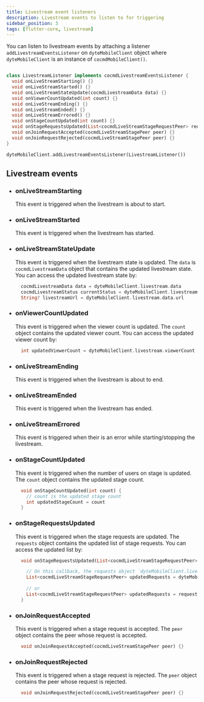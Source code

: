 ```yaml
---
title: Livestream event listeners
description: Livestream events to listen to for triggering
sidebar_position: 3
tags: [flutter-core, livestream]
---
```


You can listen to livestream events by attaching a listener `addLivestreamEventsListener` on `dyteMobileClient` object where `dyteMobileClient` is an instance of `cocmdMobileClient()`.


```dart

class LivestreamListener implements cocmdLivestreamEventsListener {
  void onLiveStreamStarting() {}
  void onLiveStreamStarted() {}
  void onLiveStreamStateUpdate(cocmdLivestreamData data) {}
  void onViewerCountUpdated(int count) {}
  void onLiveStreamEnding() {}
  void onLiveStreamEnded() {}
  void onLiveStreamErrored() {}
  void onStageCountUpdated(int count) {}
  void onStageRequestsUpdated(List<cocmdLiveStreamStageRequestPeer> requests) {}
  void onJoinRequestAccepted(cocmdLiveStreamStagePeer peer) {}
  void onJoinRequestRejected(cocmdLiveStreamStagePeer peer) {}
}

dyteMobileClient.addLivestreamEventsListener(LivestreamListener())
```

## Livestream events

- ### onLiveStreamStarting

  This event is triggered when the livestream is about to start.

- ### onLiveStreamStarted

  This event is triggered when the livestream has started.

- ### onLiveStreamStateUpdate

  This event is triggered when the livestream state is updated. The `data` is `cocmdLivestreamData` object that contains the updated livestream state. You can access the updated livestream state by:


  ```dart
    cocmdLivestreamData data = dyteMobileClient.livestream.data
    cocmdLivestreamStatus currentStatus = dyteMobileClient.livestream.data.state
    String? livestreamUrl = dyteMobileClient.livestream.data.url
  ```


- ### onViewerCountUpdated

  This event is triggered when the viewer count is updated. The `count` object contains the updated viewer count. You can access the updated viewer count by:

  ```dart
    int updatedViewerCount = dyteMobileClient.livestream.viewerCount
  ```


- ### onLiveStreamEnding

  This event is triggered when the livestream is about to end.

- ### onLiveStreamEnded

  This event is triggered when the livestream has ended.

- ### onLiveStreamErrored

  This event is triggered when their is an error while starting/stopping the livestream.

- ### onStageCountUpdated


  This event is triggered when the number of users on stage is updated. The `count` object contains the updated stage count.

  ```dart
    void onStageCountUpdated(int count) {
      // count is the updated stage count
      int updatedStageCount = count
    }
  ```


- ### onStageRequestsUpdated

  This event is triggered when the stage requests are updated. The `requests` object contains the updated list of stage requests. You can access the updated list by:

  ```dart
    void onStageRequestsUpdated(List<cocmdLiveStreamStageRequestPeer> requests) {

      // On this callback, the requests object `dyteMobileClient.livestream.requests` is already updated.
      List<cocmdLiveStreamStageRequestPeer> updatedRequests = dyteMobileClient.livestream.requests // returns List<cocmdLiveStreamStageRequestPeer>
      
      // or
      List<cocmdLiveStreamStageRequestPeer> updatedRequests = requests
    }
  ```

- ### onJoinRequestAccepted

  This event is triggered when a stage request is accepted. The `peer` object contains the peer whose request is accepted.

  ```dart
    void onJoinRequestAccepted(cocmdLiveStreamStagePeer peer) {}
  ```

- ### onJoinRequestRejected

  This event is triggered when a stage request is rejected. The `peer` object contains the peer whose request is rejected.

  ```dart
    void onJoinRequestRejected(cocmdLiveStreamStagePeer peer) {}
  ```
